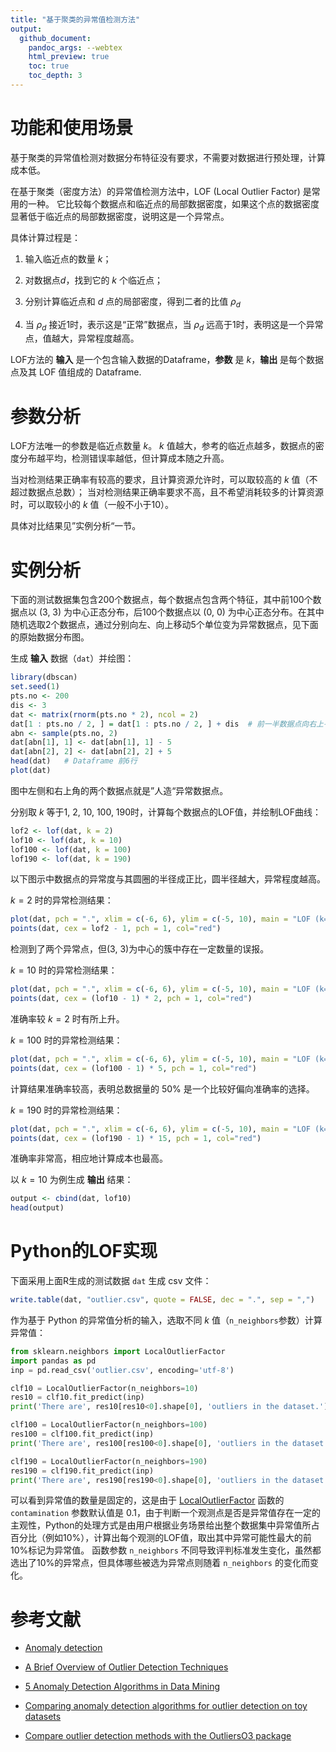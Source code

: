 ```yaml
---
title: "基于聚类的异常值检测方法"
output:
  github_document:
    pandoc_args: --webtex
    html_preview: true
    toc: true
    toc_depth: 3
---
```


# 功能和使用场景

基于聚类的异常值检测对数据分布特征没有要求，不需要对数据进行预处理，计算成本低。

在基于聚类（密度方法）的异常值检测方法中，LOF (Local Outlier Factor) 是常用的一种。
它比较每个数据点和临近点的局部数据密度，如果这个点的数据密度显著低于临近点的局部数据密度，说明这是一个异常点。

具体计算过程是：

1. 输入临近点的数量 $k$；

1. 对数据点$d$，找到它的 $k$ 个临近点；

1. 分别计算临近点和 $d$ 点的局部密度，得到二者的比值 $\rho_d$

1. 当 $\rho_d$ 接近1时，表示这是“正常”数据点，当 $\rho_d$ 远高于1时，表明这是一个异常点，值越大，异常程度越高。

LOF方法的 **输入** 是一个包含输入数据的Dataframe，**参数** 是 $k$，**输出** 是每个数据点及其 LOF 值组成的 Dataframe.

# 参数分析

LOF方法唯一的参数是临近点数量 $k$。
$k$ 值越大，参考的临近点越多，数据点的密度分布越平均，检测错误率越低，但计算成本随之升高。

当对检测结果正确率有较高的要求，且计算资源允许时，可以取较高的 $k$ 值（不超过数据点总数）；
当对检测结果正确率要求不高，且不希望消耗较多的计算资源时，可以取较小的 $k$ 值（一般不小于10）。

具体对比结果见”实例分析“一节。

# 实例分析

下面的测试数据集包含200个数据点，每个数据点包含两个特征，其中前100个数据点以 (3, 3) 为中心正态分布，后100个数据点以 (0, 0) 为中心正态分布。在其中随机选取2个数据点，通过分别向左、向上移动5个单位变为异常数据点，见下面的原始数据分布图。

生成 **输入** 数据（`dat`）并绘图：
```r
library(dbscan)
set.seed(1)
pts.no <- 200
dis <- 3
dat <- matrix(rnorm(pts.no * 2), ncol = 2)
dat[1 : pts.no / 2, ] = dat[1 : pts.no / 2, ] + dis  # 前一半数据点向右上平移3个单位
abn <- sample(pts.no, 2)
dat[abn[1], 1] <- dat[abn[1], 1] - 5
dat[abn[2], 2] <- dat[abn[2], 2] + 5
head(dat)   # Dataframe 前6行
plot(dat)
```

图中左侧和右上角的两个数据点就是”人造“异常数据点。

分别取 $k$ 等于1, 2, 10, 100, 190时，计算每个数据点的LOF值，并绘制LOF曲线：
```r
lof2 <- lof(dat, k = 2)
lof10 <- lof(dat, k = 10)
lof100 <- lof(dat, k = 100)
lof190 <- lof(dat, k = 190)
```

以下图示中数据点的异常度与其圆圈的半径成正比，圆半径越大，异常程度越高。

$k = 2$ 时的异常检测结果：
```r
plot(dat, pch = ".", xlim = c(-6, 6), ylim = c(-5, 10), main = "LOF (k=2)")
points(dat, cex = lof2 - 1, pch = 1, col="red")
```

检测到了两个异常点，但(3, 3)为中心的簇中存在一定数量的误报。

$k = 10$ 时的异常检测结果：
```r
plot(dat, pch = ".", xlim = c(-6, 6), ylim = c(-5, 10), main = "LOF (k=10)")
points(dat, cex = (lof10 - 1) * 2, pch = 1, col="red")
```

准确率较 $k=2$ 时有所上升。

$k = 100$ 时的异常检测结果：
```r
plot(dat, pch = ".", xlim = c(-6, 6), ylim = c(-5, 10), main = "LOF (k=100)")
points(dat, cex = (lof100 - 1) * 5, pch = 1, col="red")
```

计算结果准确率较高，表明总数据量的 50% 是一个比较好偏向准确率的选择。

$k = 190$ 时的异常检测结果：
```r
plot(dat, pch = ".", xlim = c(-6, 6), ylim = c(-5, 10), main = "LOF (k=190)")
points(dat, cex = (lof190 - 1) * 15, pch = 1, col="red")
```

准确率非常高，相应地计算成本也最高。

以 $k = 10$ 为例生成 **输出** 结果：
```r
output <- cbind(dat, lof10)
head(output)
```

# Python的LOF实现

下面采用上面R生成的测试数据 `dat` 生成 csv 文件：
```r
write.table(dat, "outlier.csv", quote = FALSE, dec = ".", sep = ",")
```

作为基于 Python 的异常值分析的输入，选取不同 $k$ 值（`n_neighbors`参数）计算异常值：

```python
from sklearn.neighbors import LocalOutlierFactor
import pandas as pd
inp = pd.read_csv('outlier.csv', encoding='utf-8')

clf10 = LocalOutlierFactor(n_neighbors=10)
res10 = clf10.fit_predict(inp)
print('There are', res10[res10<0].shape[0], 'outliers in the dataset.')

clf100 = LocalOutlierFactor(n_neighbors=100)
res100 = clf100.fit_predict(inp)
print('There are', res100[res100<0].shape[0], 'outliers in the dataset.')

clf190 = LocalOutlierFactor(n_neighbors=190)
res190 = clf190.fit_predict(inp)
print('There are', res190[res190<0].shape[0], 'outliers in the dataset.')
```

可以看到异常值的数量是固定的，这是由于 [LocalOutlierFactor](http://scikit-learn.org/stable/modules/generated/sklearn.neighbors.LocalOutlierFactor.html) 函数的 `contamination` 参数默认值是 0.1，由于判断一个观测点是否是异常值存在一定的主观性，Python的处理方式是由用户根据业务场景给出整个数据集中异常值所占百分比（例如10%），计算出每个观测的LOF值，取出其中异常可能性最大的前10%标记为异常值。
函数参数 `n_neighbors` 不同导致评判标准发生变化，虽然都选出了10%的异常点，但具体哪些被选为异常点则随着 `n_neighbors` 的变化而变化。

# 参考文献

* [Anomaly detection](https://en.wikipedia.org/wiki/Anomaly_detection)

* [A Brief Overview of Outlier Detection Techniques](https://towardsdatascience.com/a-brief-overview-of-outlier-detection-techniques-1e0b2c19e561)

* [5 Anomaly Detection Algorithms in Data Mining](http://intellspot.com/anomaly-detection-algorithms/)

* [Comparing anomaly detection algorithms for outlier detection on toy datasets](http://scikit-learn.org/dev/auto_examples/plot_anomaly_comparison.html)

* [Compare outlier detection methods with the OutliersO3 package](http://blog.revolutionanalytics.com/2018/03/outliers.html)
